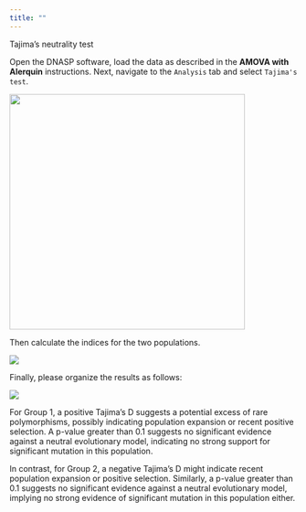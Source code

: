 ```yaml
---
title: ""
---
```


Tajima's neutrality test

Open the DNASP software, load the data as described in the **AMOVA with Alerquin** instructions. Next, navigate to the `Analysis` tab and select `Tajima's test`.

![](tajima1.png){fig-align="center" width="412"}

Then calculate the indices for the two populations.

![](tajima2.png)

Finally, please organize the results as follows:

![](tajimatabela.png){fig-align="center"}

For Group 1, a positive Tajima's D suggests a potential excess of rare polymorphisms, possibly indicating population expansion or recent positive selection. A p-value greater than 0.1 suggests no significant evidence against a neutral evolutionary model, indicating no strong support for significant mutation in this population.

In contrast, for Group 2, a negative Tajima's D might indicate recent population expansion or positive selection. Similarly, a p-value greater than 0.1 suggests no significant evidence against a neutral evolutionary model, implying no strong evidence of significant mutation in this population either.
